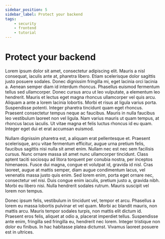 ```yaml
---
sidebar_position: 5
sidebar_label: Protect your backend
tags:
    - security
    - frontend
    - tutorial
---
```


# Protect your backend
Lorem ipsum dolor sit amet, consectetur adipiscing elit. Mauris a nisl consequat, iaculis ante at, pharetra libero. Etiam scelerisque dolor sagittis justo posuere sodales. Donec dignissim fringilla mi, eget lacinia orci lacinia a. Aenean semper diam id interdum rhoncus. Phasellus euismod fermentum tellus sed ullamcorper. Donec cursus arcu ut leo vulputate, a elementum leo hendrerit. Mauris et lectus eget magna rhoncus ullamcorper vel quis arcu. Aliquam a ante a lorem lacinia lobortis. Morbi et risus at ligula varius porta. Suspendisse potenti. Integer pharetra tincidunt quam eget rhoncus. Praesent consectetur tempus neque ac faucibus. Mauris in nulla faucibus leo vestibulum laoreet non vel ligula. Nam varius mauris ut quam tempus, at rhoncus lacus iaculis. Ut vitae magna et felis luctus rhoncus id eu quam. Integer eget dui et erat accumsan euismod.

Nullam dignissim pharetra est, a aliquam erat pellentesque et. Praesent scelerisque, arcu vitae fermentum efficitur, augue urna pretium felis, faucibus sagittis nisi nulla sit amet enim. Nullam nec est nec sem facilisis cursus. Nunc ornare massa sit amet nunc ullamcorper tincidunt. Class aptent taciti sociosqu ad litora torquent per conubia nostra, per inceptos himenaeos. Fusce dui magna, congue et volutpat id, gravida id nisl. Cras laoreet, augue at mattis semper, diam augue condimentum lacus, vel venenatis massa justo quis enim. Sed lorem enim, porta eget ornare nec, consectetur vel nisi. Duis congue enim iaculis, pretium justo a, gravida nibh. Morbi eu libero nisi. Nulla hendrerit sodales rutrum. Mauris suscipit vel lorem non tempus.

Donec ipsum felis, vestibulum in tincidunt vel, tempor et arcu. Phasellus a lorem eu massa lobortis pulvinar et vel quam. Morbi ac blandit mauris, non mattis arcu. Mauris tempor sodales turpis, non mattis elit dictum id. Praesent eros felis, aliquet at odio a, placerat imperdiet tellus. Suspendisse ante enim, fringilla sed fringilla eu, hendrerit nec lorem. Integer tristique non dolor eu finibus. In hac habitasse platea dictumst. Vivamus laoreet posuere est in ultrices.